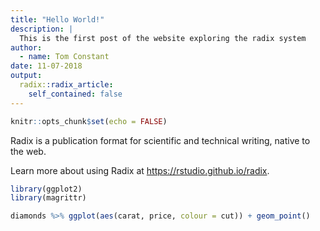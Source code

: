 ```yaml
---
title: "Hello World!"
description: |
  This is the first post of the website exploring the radix system
author:
  - name: Tom Constant
date: 11-07-2018
output:
  radix::radix_article:
    self_contained: false
---
```


```r
knitr::opts_chunk$set(echo = FALSE)
```

Radix is a publication format for scientific and technical writing, native to the web.

Learn more about using Radix at <https://rstudio.github.io/radix>.

```r
library(ggplot2)
library(magrittr)

diamonds %>% ggplot(aes(carat, price, colour = cut)) + geom_point()
```


